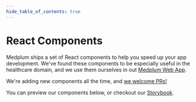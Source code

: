```yaml
---
hide_table_of_contents: true
---
```


# React Components

Medplum ships a set of React components to help you speed up your app development. We've found these components to be especially useful in the healthcare domain, and we use them ourselves in out [Medplum Web App](../app).

We're adding new components all the time, and [we welcome PRs!](../contributing)

You can preview our components below, or checkout our [Storybook](https://storybook.medplum.com/).
